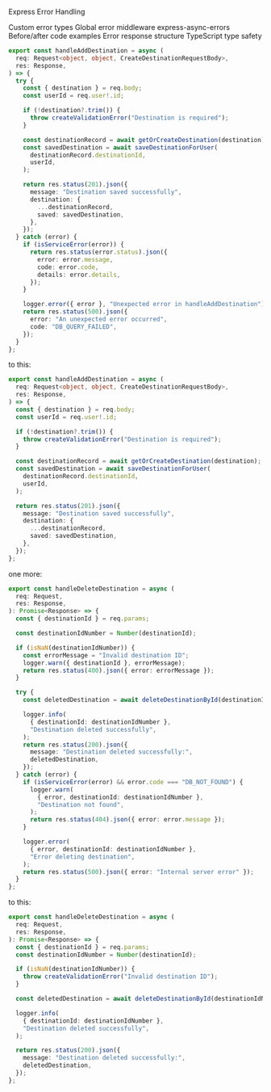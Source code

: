 Express Error Handling

Custom error types
Global error middleware
express-async-errors
Before/after code examples
Error response structure
TypeScript type safety

```typescript
export const handleAddDestination = async (
  req: Request<object, object, CreateDestinationRequestBody>,
  res: Response,
) => {
  try {
    const { destination } = req.body;
    const userId = req.user!.id;

    if (!destination?.trim()) {
      throw createValidationError("Destination is required");
    }

    const destinationRecord = await getOrCreateDestination(destination);
    const savedDestination = await saveDestinationForUser(
      destinationRecord.destinationId,
      userId,
    );

    return res.status(201).json({
      message: "Destination saved successfully",
      destination: {
        ...destinationRecord,
        saved: savedDestination,
      },
    });
  } catch (error) {
    if (isServiceError(error)) {
      return res.status(error.status).json({
        error: error.message,
        code: error.code,
        details: error.details,
      });
    }

    logger.error({ error }, "Unexpected error in handleAddDestination");
    return res.status(500).json({
      error: "An unexpected error occurred",
      code: "DB_QUERY_FAILED",
    });
  }
};
```

to this:

```typescript
export const handleAddDestination = async (
  req: Request<object, object, CreateDestinationRequestBody>,
  res: Response,
) => {
  const { destination } = req.body;
  const userId = req.user!.id;

  if (!destination?.trim()) {
    throw createValidationError("Destination is required");
  }

  const destinationRecord = await getOrCreateDestination(destination);
  const savedDestination = await saveDestinationForUser(
    destinationRecord.destinationId,
    userId,
  );

  return res.status(201).json({
    message: "Destination saved successfully",
    destination: {
      ...destinationRecord,
      saved: savedDestination,
    },
  });
};
```

one more:

```typescript
export const handleDeleteDestination = async (
  req: Request,
  res: Response,
): Promise<Response> => {
  const { destinationId } = req.params;

  const destinationIdNumber = Number(destinationId);

  if (isNaN(destinationIdNumber)) {
    const errorMessage = "Invalid destination ID";
    logger.warn({ destinationId }, errorMessage);
    return res.status(400).json({ error: errorMessage });
  }

  try {
    const deletedDestination = await deleteDestinationById(destinationIdNumber);

    logger.info(
      { destinationId: destinationIdNumber },
      "Destination deleted successfully",
    );
    return res.status(200).json({
      message: "Destination deleted successfully:",
      deletedDestination,
    });
  } catch (error) {
    if (isServiceError(error) && error.code === "DB_NOT_FOUND") {
      logger.warn(
        { error, destinationId: destinationIdNumber },
        "Destination not found",
      );
      return res.status(404).json({ error: error.message });
    }

    logger.error(
      { error, destinationId: destinationIdNumber },
      "Error deleting destination",
    );
    return res.status(500).json({ error: "Internal server error" });
  }
};
```

to this:

```typescript
export const handleDeleteDestination = async (
  req: Request,
  res: Response,
): Promise<Response> => {
  const { destinationId } = req.params;
  const destinationIdNumber = Number(destinationId);

  if (isNaN(destinationIdNumber)) {
    throw createValidationError("Invalid destination ID");
  }

  const deletedDestination = await deleteDestinationById(destinationIdNumber);

  logger.info(
    { destinationId: destinationIdNumber },
    "Destination deleted successfully",
  );

  return res.status(200).json({
    message: "Destination deleted successfully:",
    deletedDestination,
  });
};
```
